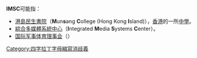 '''IMSC'''可能指：

*[[港島民生書院|港島民生書院]]（'''M'''un'''s'''ang '''C'''ollege (Hong Kong '''I'''sland)），[[香港|香港]]的一所[[中學|中學]]。
*[[綜合多媒體系統中心|綜合多媒體系統中心]]（'''I'''ntegrated '''M'''edia '''S'''ystems '''C'''enter）。
*[[国际军事体育理事会|国际军事体育理事会]]（{{lang|en|International Military Sports Council}}）

[[Category:四字拉丁字母縮寫消歧義|Category:四字拉丁字母縮寫消歧義]]
{{disambig}}
